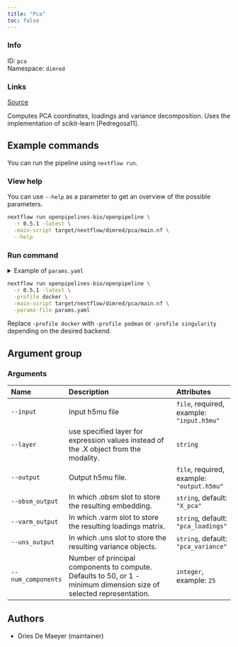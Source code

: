 ```yaml
---
title: "Pca"
toc: false
---
```


::: {.column-margin}

### Info

ID: `pca`  
Namespace: `dimred`

### Links
[Source](https://github.com/openpipelines-bio/openpipeline/blob/main/src/dimred/pca){.btn-action .btn-sm .btn-info .btn role="button"}

:::

Computes PCA coordinates, loadings and variance decomposition. Uses the implementation of scikit-learn [Pedregosa11].


## Example commands

You can run the pipeline using `nextflow run`.

### View help

You can use `--help` as a parameter to get an overview of the possible parameters.

```bash
nextflow run openpipelines-bio/openpipeline \
  -r 0.5.1 -latest \
  -main-script target/nextflow/dimred/pca/main.nf \
  --help
```

### Run command

<details>
<summary>Example of `params.yaml`</summary>
```yaml
# Arguments
input: # please fill in - example: "input.h5mu"
modality: "rna"
# layer: "foo"
# output: "$id.$key.output.h5mu"
obsm_output: "X_pca"
varm_output: "pca_loadings"
uns_output: "pca_variance"
# num_components: 25

# Nextflow input-output arguments
publish_dir: # please fill in - example: "output/"
# param_list: "my_params.yaml"
```
</details>

```bash
nextflow run openpipelines-bio/openpipeline \
  -r 0.5.1 -latest \
  -profile docker \
  -main-script target/nextflow/dimred/pca/main.nf \
  -params-file params.yaml
```

:::{.callout-note}
Replace `-profile docker` with `-profile podman` or `-profile singularity` depending on the desired backend.
:::

## Argument group

### Arguments

|Name               |Description                                                                                                          |Attributes                                 |
|:------------------|:--------------------------------------------------------------------------------------------------------------------|:------------------------------------------|
|`--input`          |Input h5mu file                                                                                                      |`file`, required, example: `"input.h5mu"`  |
|`--layer`          |use specified layer for expression values instead of the .X object from the modality.                                |`string`                                   |
|`--output`         |Output h5mu file.                                                                                                    |`file`, required, example: `"output.h5mu"` |
|`--obsm_output`    |In which .obsm slot to store the resulting embedding.                                                                |`string`, default: `"X_pca"`               |
|`--varm_output`    |In which .varm slot to store the resulting loadings matrix.                                                          |`string`, default: `"pca_loadings"`        |
|`--uns_output`     |In which .uns slot to store the resulting variance objects.                                                          |`string`, default: `"pca_variance"`        |
|`--num_components` |Number of principal components to compute. Defaults to 50, or 1 - minimum dimension size of selected representation. |`integer`, example: `25`                   |

## Authors

  * Dries De Maeyer (maintainer)
